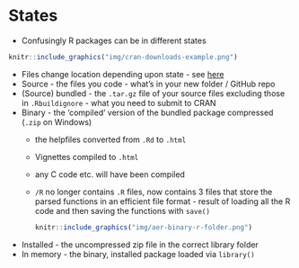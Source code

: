 # States

- Confusingly R packages can be in different states  
```r
knitr::include_graphics("img/cran-downloads-example.png")
```
- Files change location depending upon state - see [here](https://r-pkgs.org/package-structure-state.html#bundled-package)
- Source - the files you code - what's in your new folder / GitHub repo
- (Source) bundled - the `.tar.gz` file of your source files excluding those in `.Rbuildignore` - what you need to submit to CRAN
- Binary - the 'compiled' version of the bundled package compressed (`.zip` on Windows)
  - the helpfiles converted from `.Rd` to `.html`
  - Vignettes compiled to `.html`
  - any C code etc. will have been compiled
  - `/R` no longer contains `.R` files, now contains 3 files that store the parsed functions in an efficient file format - result of loading all the R code and then saving the functions with `save()`
    ```r
    knitr::include_graphics("img/aer-binary-r-folder.png")
    ```  
- Installed - the uncompressed zip file in the correct library folder
- In memory - the binary, installed package loaded via `library()`
